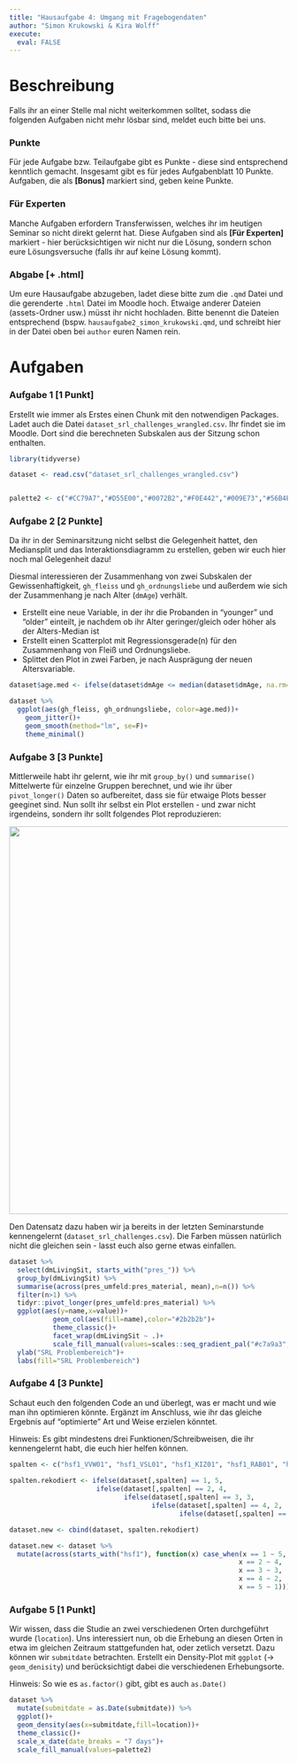 ```yaml
---
title: "Hausaufgabe 4: Umgang mit Fragebogendaten"
author: "Simon Krukowski & Kira Wolff"
execute: 
  eval: FALSE
---
```


# Beschreibung

Falls ihr an einer Stelle mal nicht weiterkommen solltet, sodass die folgenden Aufgaben nicht mehr lösbar sind, meldet euch bitte bei uns.

### Punkte

Für jede Aufgabe bzw. Teilaufgabe gibt es Punkte - diese sind entsprechend kenntlich gemacht. Insgesamt gibt es für jedes Aufgabenblatt 10 Punkte. Aufgaben, die als **\[Bonus\]** markiert sind, geben keine Punkte.

### Für Experten

Manche Aufgaben erfordern Transferwissen, welches ihr im heutigen Seminar so nicht direkt gelernt hat. Diese Aufgaben sind als **\[Für Experten\]** markiert - hier berücksichtigen wir nicht nur die Lösung, sondern schon eure Lösungsversuche (falls ihr auf keine Lösung kommt).

### Abgabe \[+ .html\]

Um eure Hausaufgabe abzugeben, ladet diese bitte zum die `.qmd` Datei und die gerenderte `.html` Datei im Moodle hoch. Etwaige anderer Dateien (assets-Ordner usw.) müsst ihr nicht hochladen. Bitte benennt die Dateien entsprechend (bspw. `hausaufgabe2_simon_krukowski.qmd`, und schreibt hier in der Datei oben bei `author` euren Namen rein.

# Aufgaben

### Aufgabe 1 \[1 Punkt\]

Erstellt wie immer als Erstes einen Chunk mit den notwendigen Packages. Ladet auch die Datei `dataset_srl_challenges_wrangled.csv`. Ihr findet sie im Moodle. Dort sind die berechneten Subskalen aus der Sitzung schon enthalten.

```r
library(tidyverse)

dataset <- read.csv("dataset_srl_challenges_wrangled.csv")


palette2 <- c("#CC79A7","#D55E00","#0072B2","#F0E442","#009E73","#56B4E9","#E69F00","#000000")
```

### Aufgabe 2 \[2 Punkte\]

Da ihr in der Seminarsitzung nicht selbst die Gelegenheit hattet, den Mediansplit und das Interaktionsdiagramm zu erstellen, geben wir euch hier noch mal Gelegenheit dazu!

Diesmal interessieren der Zusammenhang von zwei Subskalen der Gewissenhaftigkeit, `gh_fleiss` und `gh_ordnungsliebe` und außerdem wie sich der Zusammenhang je nach Alter (`dmAge`) verhält.

-   Erstellt eine neue Variable, in der ihr die Probanden in "younger" und "older" einteilt, je nachdem ob ihr Alter geringer/gleich oder höher als der Alters-Median ist
-   Erstellt einen Scatterplot mit Regressionsgerade(n) für den Zusammenhang von Fleiß und Ordnungsliebe.
-   Splittet den Plot in zwei Farben, je nach Ausprägung der neuen Altersvariable.

```r
dataset$age.med <- ifelse(dataset$dmAge <= median(dataset$dmAge, na.rm=T), "younger", "older")

dataset %>% 
  ggplot(aes(gh_fleiss, gh_ordnungsliebe, color=age.med))+
    geom_jitter()+
    geom_smooth(method="lm", se=F)+
    theme_minimal()
```

### Aufgabe 3 \[3 Punkte\]

Mittlerweile habt ihr gelernt, wie ihr mit `group_by()` und `summarise()` Mittelwerte für einzelne Gruppen berechnet, und wie ihr über `pivot_longer()` Daten so aufbereitet, dass sie für etwaige Plots besser geeginet sind. Nun sollt ihr selbst ein Plot erstellen - und zwar nicht irgendeins, sondern ihr sollt folgendes Plot reproduzieren:

![](assets/img/desired_plot.png){fig-align="center" width="700"}

Den Datensatz dazu haben wir ja bereits in der letzten Seminarstunde kennengelernt (`dataset_srl_challenges.csv`). Die Farben müssen natürlich nicht die gleichen sein - lasst euch also gerne etwas einfallen.

```r
dataset %>% 
  select(dmLivingSit, starts_with("pres_")) %>% 
  group_by(dmLivingSit) %>% 
  summarise(across(pres_umfeld:pres_material, mean),n=n()) %>% 
  filter(n>1) %>% 
  tidyr::pivot_longer(pres_umfeld:pres_material) %>% 
  ggplot(aes(y=name,x=value))+
           geom_col(aes(fill=name),color="#2b2b2b")+
           theme_classic()+
           facet_wrap(dmLivingSit ~ .)+
           scale_fill_manual(values=scales::seq_gradient_pal("#c7a9a3", "#efcd9c", "Lab")(seq(0,1,length.out=5)))+
  ylab("SRL Problembereich")+
  labs(fill="SRL Problembereich")
```

### Aufgabe 4 \[3 Punkte\]

Schaut euch den folgenden Code an und überlegt, was er macht und wie man ihn optimieren könnte. Ergänzt im Anschluss, wie ihr das gleiche Ergebnis auf "optimierte" Art und Weise erzielen könntet.

Hinweis: Es gibt mindestens drei Funktionen/Schreibweisen, die ihr kennengelernt habt, die euch hier helfen können.

```r
spalten <- c("hsf1_VVW01", "hsf1_VSL01", "hsf1_KIZ01", "hsf1_RAB01", "hsf1_VUL01", "hsf1_UA02",  "hsf1_MIW01", "hsf1_MSW01", "hsf1_TTL02", "hsf1_PU02",  "hsf1_RRB03", "hsf1_TTK01", "hsf1_MPR03", "hsf1_A02", "hsf1_MLM01", "hsf1_TTF01", "hsf1_RFL01", "hsf1_UVG02", "hsf1_MWL02", "hsf1_MNL02", "hsf1_PMK01", "hsf1_PU03",  "hsf1_RNE01", "hsf1_ZSP03")
  
spalten.rekodiert <- ifelse(dataset[,spalten] == 1, 5,
                      ifelse(dataset[,spalten] == 2, 4,
                             ifelse(dataset[,spalten] == 3, 3,
                                    ifelse(dataset[,spalten] == 4, 2,
                                           ifelse(dataset[,spalten] == 5, 1, NA)))))

dataset.new <- cbind(dataset, spalten.rekodiert)

```

```r
dataset.new <- dataset %>% 
  mutate(across(starts_with("hsf1"), function(x) case_when(x == 1 ~ 5,
                                                          x == 2 ~ 4,
                                                          x == 3 ~ 3,
                                                          x == 4 ~ 2, 
                                                          x == 5 ~ 1)))
```

### Aufgabe 5 \[1 Punkt\]

Wir wissen, dass die Studie an zwei verschiedenen Orten durchgeführt wurde (`location`). Uns interessiert nun, ob die Erhebung an diesen Orten in etwa im gleichen Zeitraum stattgefunden hat, oder zetlich versetzt. Dazu können wir `submitdate` betrachten. Erstellt ein Density-Plot mit `ggplot` (-\> `geom_denisity`) und berücksichtigt dabei die verschiedenen Erhebungsorte.

Hinweis: So wie es `as.factor()` gibt, gibt es auch `as.Date()`

```r
dataset %>% 
  mutate(submitdate = as.Date(submitdate)) %>% 
  ggplot()+
  geom_density(aes(x=submitdate,fill=location))+
  theme_classic()+
  scale_x_date(date_breaks = "7 days")+
  scale_fill_manual(values=palette2)
```
